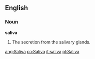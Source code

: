 ==English==

===Noun===

'''saliva'''

#The secretion from the salivary glands.

[[ang:Saliva]]
[[co:Saliva]]
[[it:saliva]]
[[pl:Saliva]]